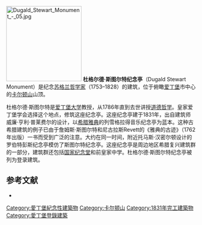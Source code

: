 {{Unreferenced|time=2018-01-04T08:00:34+00:00}}
[[Image:Dugald_Stewart_Monument_-_05.jpg|200px]]
'''杜格尔德·斯图尔特纪念亭'''（Dugald Stewart Monument）是纪念[[苏格兰|苏格兰]][[哲学家|哲学家]]{{link-en|杜格尔德·斯图尔特|Dugald Stewart}}（1753–1828）的建筑，位于俯瞰[[爱丁堡|爱丁堡]]市中心的[[卡尔顿山|卡尔顿山]]山顶。

杜格尔德·斯图尔特是[[爱丁堡大学|爱丁堡大学]]教授，从1786年直到去世讲授[[道德哲学|道德哲学]]。皇家爱丁堡学会选择这个地点，修筑这座纪念亭。这座纪念亭建于1831年，出自建筑师威廉·亨利·普莱费尔的设计，以[[希腊|希腊]][[雅典|雅典]]的列雪格拉得音乐纪念亭为蓝本。这种古希腊建筑的例子已由于詹姆斯·斯图尔特和尼古拉斯Revett的《雅典的古迹》（1762年出版）一书而受到广泛的注意。大约在同一时间，附近托马斯·汉密尔顿设计的罗伯特彭斯纪念亭模仿了斯图尔特纪念亭。这座纪念亭是周边地区希腊复兴建筑群的一部分，建筑群还包括[[国家纪念堂_(爱丁堡)|国家纪念堂]]和前皇家中学。杜格尔德·斯图尔特纪念亭被列为登录建筑。 

{{Panorama|image=Image:Edinburgh_Night_Panorama_from_Calton_Hill.jpg |fullwidth=22416 |fullheight=4308 |caption=从杜格尔德·斯图尔特纪念亭看到的爱丁堡景色|height=250}}

==参考文献==
*{{cite web |url=http://hsewsf.sedsh.gov.uk/hslive/hsstart?P_HBNUM=27835 |title=Dugald Stewart's Monument, Listed Building Report |publisher=Historic Scotland |accessdate=2009-10-27}}

{{coord|55|57|19|N|3|10|56|W|display=title}}

[[Category:愛丁堡紀念性建築物|Category:愛丁堡紀念性建築物]]
[[Category:卡尔顿山|Category:卡尔顿山]]
[[Category:1831年完工建築物|Category:1831年完工建築物]]
[[Category:愛丁堡登錄建築|Category:愛丁堡登錄建築]]